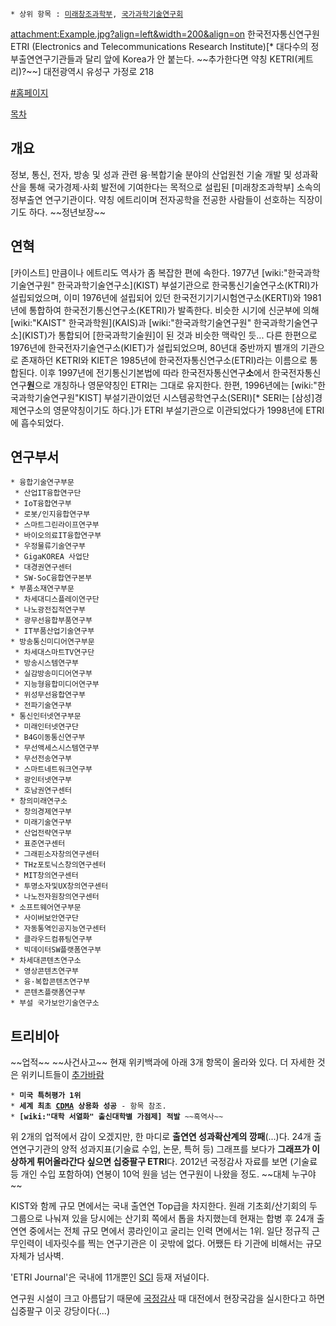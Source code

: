  * 상위 항목 : [[미래창조과학부]], [[국가과학기술연구회]]

attachment:Example.jpg?align=left&width=200&align=on
한국전자통신연구원
ETRI (Electronics and Telecommunications Research Institute)[* 대다수의 정부출연연구기관들과 달리 앞에 Korea가 안 붙는다. ~~추가한다면 약칭 KETRI(케트리)?~~]
대전광역시 유성구 가정로 218

[http://www.etri.re.kr #홈페이지]

[[목차]]
== 개요 ==
정보, 통신, 전자, 방송 및 성과 관련 융·복합기술 분야의 산업원천 기술 개발 및 성과확산을 통해 국가경제·사회 발전에 기여한다는 목적으로 설립된 [미래창조과학부] 소속의 정부출연 연구기관이다. 약칭 에트리이며 전자공학을 전공한 사람들이 선호하는 직장이기도 하다. ~~정년보장~~

== 연혁 ==
[카이스트] 만큼이나 에트리도 역사가 좀 복잡한 편에 속한다.
1977년 [wiki:"한국과학기술연구원" 한국과학기술연구소](KIST) 부설기관으로 한국통신기술연구소(KTRI)가 설립되었으며, 이미 1976년에 설립되어 있던 한국전기기기시험연구소(KERTI)와 1981년에 통합하여 한국전기통신연구소(KETRI)가 발족한다. 비슷한 시기에 신군부에 의해 [wiki:"KAIST" 한국과학원](KAIS)과 [wiki:"한국과학기술연구원" 한국과학기술연구소](KIST)가 통합되어 [한국과학기술원]이 된 것과 비슷한 맥락인 듯...
다른 한편으로 1976년에 한국전자기술연구소(KIET)가 설립되었으며, 80년대 중반까지 별개의 기관으로 존재하던 KETRI와 KIET은 1985년에 한국전자통신연구소(ETRI)라는 이름으로 통합된다.
이후 1997년에 전기통신기본법에 따라 한국전자통신연구'''소'''에서 한국전자통신연구'''원'''으로 개칭하나 영문약칭인 ETRI는 그대로 유지한다.
한편, 1996년에는 [wiki:"한국과학기술연구원"KIST] 부설기관이었던 시스템공학연구소(SERI)[* SERI는 [삼성]경제연구소의 영문약칭이기도 하다.]가 ETRI 부설기관으로 이관되었다가 1998년에 ETRI에 흡수되었다.

== 연구부서 ==
 * 융합기술연구부문
  * 산업IT융합연구단
  * IoT융합연구부
  * 로봇/인지융합연구부
  * 스마트그린라이프연구부
  * 바이오의료IT융합연구부
  * 우정물류기술연구부
  * GigaKOREA 사업단
  * 대경권연구센터
  * SW-SoC융합연구본부
 * 부품소재연구부문
  * 차세대디스플레이연구단
  * 나노광전집적연구부
  * 광무선융합부품연구부
  * IT부품산업기술연구부
 * 방송통신미디어연구부문
  * 차세대스마트TV연구단
  * 방송시스템연구부
  * 실감방송미디어연구부
  * 지능형융합미디어연구부
  * 위성무선융합연구부
  * 전파기술연구부
 * 통신인터넷연구부문
  * 미래인터넷연구단
  * B4G이동통신연구부
  * 무선액세스시스템연구부
  * 무선전송연구부
  * 스마트네트워크연구부
  * 광인터넷연구부
  * 호남권연구센터
 * 창의미래연구소
  * 창의경제연구부
  * 미래기술연구부
  * 산업전략연구부
  * 표준연구센터
  * 그래핀소자창의연구센터
  * THz포토닉스창의연구센터
  * MIT창의연구센터
  * 투명소자및UX창의연구센터
  * 나노전자원창의연구센터
 * 소프트웨어연구부문
  * 사이버보안연구단
  * 자동통역인공지능연구센터
  * 클라우드컴퓨팅연구부
  * 빅데이터SW플랫폼연구부
 * 차세대콘텐츠연구소
  * 영상콘텐츠연구부
  * 융·복합콘텐츠연구부
  * 콘텐츠플랫폼연구부
 * 부설 국가보안기술연구소

== 트리비아 ==
~~업적~~ ~~사건사고~~
현재 위키백과에 아래 3개 항목이 올라와 있다. 더 자세한 것은 위키니트들이 [[추가바람]] 

 * '''미국 특허평가 1위'''
 * '''세계 최초 [[CDMA]] 상용화 성공''' - 항목 참조.
 * '''[wiki:"대학 서열화" 출신대학별 가점제] 적발''' ~~흑역사~~

위 2개의 업적에서 감이 오겠지만, 한 마디로 '''출연연 성과확산계의 깡패'''(...)다. 24개 출연연구기관의 양적 성과지표(기술료 수입, 논문, 특허 등) 그래프를 보다가  '''그래프가 이상하게 튀어올라간다 싶으면 십중팔구 ETRI'''다. 2012년 국정감사 자료를 보면 (기술료 등 개인 수입 포함하여) 연봉이 10억 원을 넘는 연구원이 나왔을 정도. ~~대체 누구야~~

KIST와 함께 규모 면에서는 국내 출연연 Top급을 차지한다. 원래 기초회/산기회의 두 그룹으로 나눠져 있을 당시에는 산기회 쪽에서 톱을 차지했는데 현재는 합병 후 24개 출연연 중에서는 전체 규모 면에서 콩라인이고 굴리는 인력 면에서는 1위. 일단 정규직 근무인력이 네자릿수를 찍는 연구기관은 이 곳밖에 없다. 어쨌든 타 기관에 비해서는 규모 자체가 넘사벽. 

'ETRI Journal'은 국내에 11개뿐인 [[SCI]] 등재 저널이다.

연구원 시설이 크고 아름답기 때문에 [[국정감사]] 때 대전에서 현장국감을 실시한다고 하면 십중팔구 이곳 강당이다(...)
